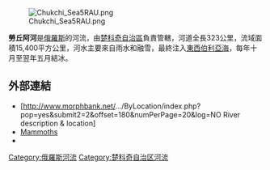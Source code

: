 [[Image:Chukchi_Sea5RAU.png|thumb]]

'''勞丘阿河'''是[[俄羅斯|俄羅斯]]的河流，由[[楚科奇自治區|楚科奇自治區]]負責管轄，河道全長323公里，流域面積15,400平方公里，河水主要來自雨水和融雪，最終注入[[東西伯利亞海|東西伯利亞海]]，每年十月至翌年五月結冰。 

==外部連結==
* [http://www.morphbank.net/.../ByLocation/index.php?pop=yes&submit2=2&offset=180&numPerPage=20&log=NO River description & location]{{dead link|date=2017年11月 |bot=InternetArchiveBot |fix-attempted=yes }}
* [https://web.archive.org/web/20061117111346/http://www.yukonmuseums.ca/mammoth/abstrt-z.htm Mammoths]
* {{PDF|[http://assets.panda.org/downloads/chukotka_brochure.pdf Tourism and environment]|571 KB}}

{{coord|68|30|N|168|15|E|display=title}}

{{楚科奇自治區河流及湖泊}}

[[Category:俄羅斯河流|Category:俄羅斯河流]]
[[Category:楚科奇自治区河流|Category:楚科奇自治区河流]]

{{Russia-geo-stub}}
